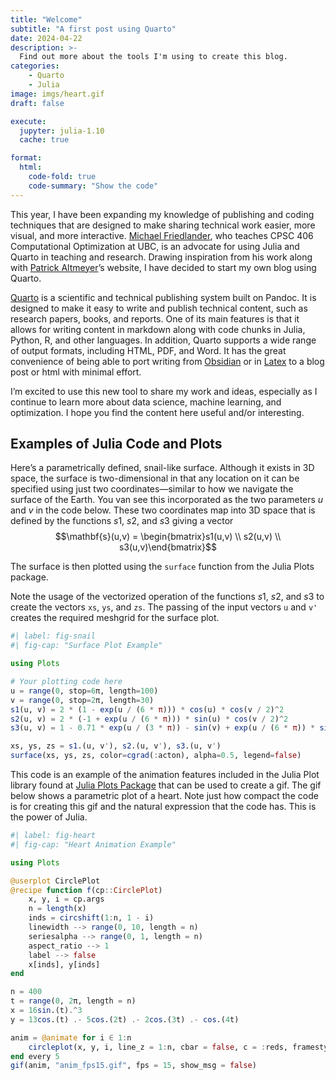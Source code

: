 ```yaml
---
title: "Welcome"
subtitle: "A first post using Quarto"
date: 2024-04-22
description: >-
  Find out more about the tools I'm using to create this blog.
categories:
    - Quarto
    - Julia
image: imgs/heart.gif
draft: false

execute:
  jupyter: julia-1.10 
  cache: true

format:
  html:
    code-fold: true
    code-summary: "Show the code"
---
```

This year, I have been expanding my knowledge of publishing and coding techniques that are designed to make sharing technical work easier, more visual, and more interactive. [Michael Friedlander](https://friedlander.io/), who teaches CPSC 406 Computational Optimization at UBC, is an advocate for using Julia and Quarto in teaching and research. Drawing inspiration from his work along with [Patrick Altmeyer](https://www.paltmeyer.com/blog/)'s website, I have decided to start my own blog using Quarto.

[Quarto](https://quarto.org/) is a scientific and technical publishing system built on Pandoc. It is designed to make it easy to write and publish technical content, such as research papers, books, and reports. One of its main features is that it allows for writing content in markdown along with code chunks in Julia, Python, R, and other languages. In addition, Quarto supports a wide range of output formats, including HTML, PDF, and Word. It has the great convenience of being able to port writing from [Obsidian](https://obsidian.md/) or in [Latex](https://www.latex-project.org/) to a blog post or html with minimal effort.

I'm excited to use this new tool to share my work and ideas, especially as I continue to learn more about data science, machine learning, and optimization. I hope you find the content here useful and/or interesting.

## Examples of Julia Code and Plots

Here's a parametrically defined, snail-like surface. Although it exists in 3D space, the surface is two-dimensional in that any location on it can be specified using just two coordinates—similar to how we navigate the surface of the Earth. You van see this incorporated as the two parameters $u$ and $v$ in the code below. These two coordinates map into 3D space that is defined by the functions $s1$, $s2$, and $s3$ giving a vector $$\mathbf{s}(u,v) = \begin{bmatrix}s1(u,v) \\ s2(u,v) \\ s3(u,v)\end{bmatrix}$$ 

 The surface is then plotted using the `surface` function from the Julia Plots package.

 Note the usage of the vectorized operation of the functions $s1$, $s2$, and $s3$ to create the vectors `xs`, `ys`, and `zs`. The passing of the input vectors `u` and `v'` creates the required meshgrid for the surface plot.
```julia
#| label: fig-snail
#| fig-cap: "Surface Plot Example"

using Plots

# Your plotting code here
u = range(0, stop=6π, length=100)
v = range(0, stop=2π, length=30)
s1(u, v) = 2 * (1 - exp(u / (6 * π))) * cos(u) * cos(v / 2)^2
s2(u, v) = 2 * (-1 + exp(u / (6 * π))) * sin(u) * cos(v / 2)^2
s3(u, v) = 1 - 0.71 * exp(u / (3 * π)) - sin(v) + exp(u / (6 * π)) * sin(v)

xs, ys, zs = s1.(u, v'), s2.(u, v'), s3.(u, v')
surface(xs, ys, zs, color=cgrad(:acton), alpha=0.5, legend=false)
```

This code is an example of the animation features included in the Julia Plot library found at [Julia Plots Package](https://docs.juliaplots.org/stable/animations/) that can be used to create a gif. The gif below shows a parametric plot of a heart. Note just how compact the code is for creating this gif and the natural expression that the code has. This is the power of Julia.

```julia
#| label: fig-heart
#| fig-cap: "Heart Animation Example"

using Plots

@userplot CirclePlot
@recipe function f(cp::CirclePlot)
    x, y, i = cp.args
    n = length(x)
    inds = circshift(1:n, 1 - i)
    linewidth --> range(0, 10, length = n)
    seriesalpha --> range(0, 1, length = n)
    aspect_ratio --> 1
    label --> false
    x[inds], y[inds]
end

n = 400
t = range(0, 2π, length = n)
x = 16sin.(t).^3
y = 13cos.(t) .- 5cos.(2t) .- 2cos.(3t) .- cos.(4t)

anim = @animate for i ∈ 1:n
    circleplot(x, y, i, line_z = 1:n, cbar = false, c = :reds, framestyle = :none)
end every 5
gif(anim, "anim_fps15.gif", fps = 15, show_msg = false)
```